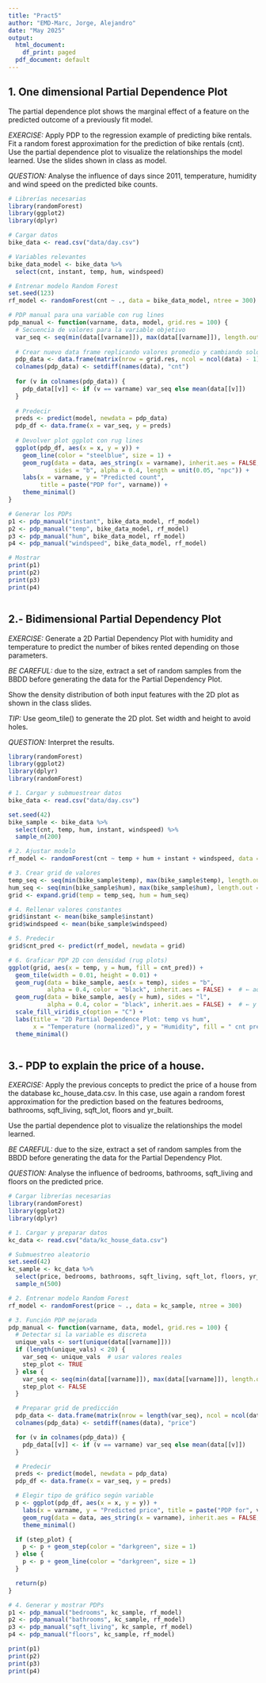 ---
title: "Pract5"
author: "EMD-Marc, Jorge, Alejandro"
date: "May 2025"
output:
  html_document:
    df_print: paged
  pdf_document: default
---

## 1. One dimensional Partial Dependence Plot

The partial dependence plot shows the marginal effect of a feature on the predicted outcome of a previously fit model. 
 
*EXERCISE:*
Apply PDP to the regression example of predicting bike rentals. Fit a random forest approximation for the prediction of bike rentals (cnt). Use the partial dependence plot to visualize the relationships the model learned. Use the slides shown in class as model.  

*QUESTION:*
Analyse the influence of days since 2011, temperature, humidity and wind speed on the predicted bike counts.

```{r first}
# Librerías necesarias
library(randomForest)
library(ggplot2)
library(dplyr)

# Cargar datos
bike_data <- read.csv("data/day.csv")

# Variables relevantes
bike_data_model <- bike_data %>%
  select(cnt, instant, temp, hum, windspeed)

# Entrenar modelo Random Forest
set.seed(123)
rf_model <- randomForest(cnt ~ ., data = bike_data_model, ntree = 300)

# PDP manual para una variable con rug lines
pdp_manual <- function(varname, data, model, grid.res = 100) {
  # Secuencia de valores para la variable objetivo
  var_seq <- seq(min(data[[varname]]), max(data[[varname]]), length.out = grid.res)
  
  # Crear nuevo data frame replicando valores promedio y cambiando solo la variable
  pdp_data <- data.frame(matrix(nrow = grid.res, ncol = ncol(data) - 1))
  colnames(pdp_data) <- setdiff(names(data), "cnt")
  
  for (v in colnames(pdp_data)) {
    pdp_data[[v]] <- if (v == varname) var_seq else mean(data[[v]])
  }
  
  # Predecir
  preds <- predict(model, newdata = pdp_data)
  pdp_df <- data.frame(x = var_seq, y = preds)
  
  # Devolver plot ggplot con rug lines
  ggplot(pdp_df, aes(x = x, y = y)) +
    geom_line(color = "steelblue", size = 1) +
    geom_rug(data = data, aes_string(x = varname), inherit.aes = FALSE, 
             sides = "b", alpha = 0.4, length = unit(0.05, "npc")) +
    labs(x = varname, y = "Predicted count", 
         title = paste("PDP for", varname)) +
    theme_minimal()
}

# Generar los PDPs
p1 <- pdp_manual("instant", bike_data_model, rf_model)
p2 <- pdp_manual("temp", bike_data_model, rf_model)
p3 <- pdp_manual("hum", bike_data_model, rf_model)
p4 <- pdp_manual("windspeed", bike_data_model, rf_model)

# Mostrar
print(p1)
print(p2)
print(p3)
print(p4)



```

## 2.- Bidimensional Partial Dependency Plot

*EXERCISE:*
Generate a 2D Partial Dependency Plot with humidity and temperature to predict the number of bikes rented depending on those parameters.

*BE CAREFUL:* due to the size, extract a set of random samples from the BBDD before generating the data for the Partial Dependency Plot. 

Show the density distribution of both input features with the 2D plot as shown in the class slides. 

*TIP:* Use geom_tile() to generate the 2D plot. Set width and height to avoid holes. 

*QUESTION:*
Interpret the results.


```{r second, echo=FALSE}
library(randomForest)
library(ggplot2)
library(dplyr)
library(randomForest)

# 1. Cargar y submuestrear datos
bike_data <- read.csv("data/day.csv")

set.seed(42)
bike_sample <- bike_data %>%
  select(cnt, temp, hum, instant, windspeed) %>%
  sample_n(200)

# 2. Ajustar modelo
rf_model <- randomForest(cnt ~ temp + hum + instant + windspeed, data = bike_sample, ntree = 300)

# 3. Crear grid de valores
temp_seq <- seq(min(bike_sample$temp), max(bike_sample$temp), length.out = 50)
hum_seq <- seq(min(bike_sample$hum), max(bike_sample$hum), length.out = 50)
grid <- expand.grid(temp = temp_seq, hum = hum_seq)

# 4. Rellenar valores constantes
grid$instant <- mean(bike_sample$instant)
grid$windspeed <- mean(bike_sample$windspeed)

# 5. Predecir
grid$cnt_pred <- predict(rf_model, newdata = grid)

# 6. Graficar PDP 2D con densidad (rug plots)
ggplot(grid, aes(x = temp, y = hum, fill = cnt_pred)) +
  geom_tile(width = 0.01, height = 0.01) +
  geom_rug(data = bike_sample, aes(x = temp), sides = "b",
           alpha = 0.4, color = "black", inherit.aes = FALSE) +  # ← aquí
  geom_rug(data = bike_sample, aes(y = hum), sides = "l",
           alpha = 0.4, color = "black", inherit.aes = FALSE) +  # ← y aquí
  scale_fill_viridis_c(option = "C") +
  labs(title = "2D Partial Dependence Plot: temp vs hum",
       x = "Temperature (normalized)", y = "Humidity", fill = " cnt prediction") +
  theme_minimal()



```


## 3.- PDP to explain the price of a house.

*EXERCISE:*
Apply the previous concepts to predict the price of a house from the database kc_house_data.csv. In this case, use again a random forest approximation for the prediction based on the features bedrooms, bathrooms, sqft_living, sqft_lot, floors and yr_built. 


Use the partial dependence plot to visualize the relationships the model learned.

*BE CAREFUL:* due to the size, extract a set of random samples from the BBDD before generating the data for the Partial Dependency Plot. 

*QUESTION:*
Analyse the influence of bedrooms, bathrooms, sqft_living and floors on the predicted price.

```{r third}
# Cargar librerías necesarias
library(randomForest)
library(ggplot2)
library(dplyr)

# 1. Cargar y preparar datos
kc_data <- read.csv("data/kc_house_data.csv")

# Submuestreo aleatorio
set.seed(42)
kc_sample <- kc_data %>%
  select(price, bedrooms, bathrooms, sqft_living, sqft_lot, floors, yr_built) %>%
  sample_n(500)

# 2. Entrenar modelo Random Forest
rf_model <- randomForest(price ~ ., data = kc_sample, ntree = 300)

# 3. Función PDP mejorada
pdp_manual <- function(varname, data, model, grid.res = 100) {
  # Detectar si la variable es discreta
  unique_vals <- sort(unique(data[[varname]]))
  if (length(unique_vals) < 20) {
    var_seq <- unique_vals  # usar valores reales
    step_plot <- TRUE
  } else {
    var_seq <- seq(min(data[[varname]]), max(data[[varname]]), length.out = grid.res)
    step_plot <- FALSE
  }

  # Preparar grid de predicción
  pdp_data <- data.frame(matrix(nrow = length(var_seq), ncol = ncol(data) - 1))
  colnames(pdp_data) <- setdiff(names(data), "price")

  for (v in colnames(pdp_data)) {
    pdp_data[[v]] <- if (v == varname) var_seq else mean(data[[v]])
  }

  # Predecir
  preds <- predict(model, newdata = pdp_data)
  pdp_df <- data.frame(x = var_seq, y = preds)

  # Elegir tipo de gráfico según variable
  p <- ggplot(pdp_df, aes(x = x, y = y)) +
    labs(x = varname, y = "Predicted price", title = paste("PDP for", varname)) +
    geom_rug(data = data, aes_string(x = varname), inherit.aes = FALSE, sides = "b", alpha = 0.5) +
    theme_minimal()

  if (step_plot) {
    p <- p + geom_step(color = "darkgreen", size = 1)
  } else {
    p <- p + geom_line(color = "darkgreen", size = 1)
  }

  return(p)
}

# 4. Generar y mostrar PDPs
p1 <- pdp_manual("bedrooms", kc_sample, rf_model)
p2 <- pdp_manual("bathrooms", kc_sample, rf_model)
p3 <- pdp_manual("sqft_living", kc_sample, rf_model)
p4 <- pdp_manual("floors", kc_sample, rf_model)

print(p1)
print(p2)
print(p3)
print(p4)

```